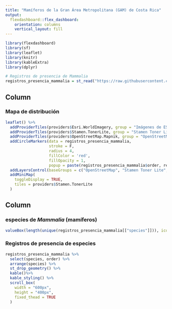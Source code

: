 ---
title: "Mamíferos de la Gran Área Metropolitana (GAM) de Costa Rica"
output: 
  flexdashboard::flex_dashboard:
    orientation: columns
    vertical_layout: fill
---

```{r setup, include=FALSE}
library(flexdashboard)
library(sf)
library(leaflet)
library(knitr)
library(kableExtra)
library(dplyr)

# Registros de presencia de Mammalia
registros_presencia_mammalia = st_read("https://raw.githubusercontent.com/atlas-servicios-ecosistemicos-gam/datos/master/biodiversidad/presencia/mammalia.geojson")

```

Column {data-width=500}
-----------------------------------------------------------------------

### Mapa de distribución

```{r}
leaflet() %>% 
  addProviderTiles(providers$Esri.WorldImagery, group = "Imágenes de ESRI") %>% 
  addProviderTiles(providers$Stamen.TonerLite, group = "Stamen Toner Lite") %>%
  addProviderTiles(providers$OpenStreetMap.Mapnik, group = "OpenStreetMap") %>%
  addCircleMarkers(data = registros_presencia_mammalia,
                   stroke = F,
                   radius = 4,
                   fillColor = 'red',
                   fillOpacity = 1,
                   popup = paste(registros_presencia_mammalia$order, registros_presencia_mammalia$species, sep = '<br/>')) %>%
  addLayersControl(baseGroups = c("OpenStreetMap", "Stamen Toner Lite", "Imágenes de ESRI")) %>%
  addMiniMap(
    toggleDisplay = TRUE,
    tiles = providers$Stamen.TonerLite
  )
```

Column {data-width=500}
-----------------------------------------------------------------------

### especies de _Mammalia_ (mamíferos)
```{r}
valueBox(length(unique(registros_presencia_mammalia[["species"]])), icon = "fa-pencil")
```

### Registros de presencia de especies
```{r}
registros_presencia_mammalia %>%
  select(species, order) %>%
  arrange(species) %>%
  st_drop_geometry() %>%
  kable()%>%
  kable_styling() %>%
  scroll_box(
    width = "600px", 
    height = "400px", 
    fixed_thead = TRUE
  )



```